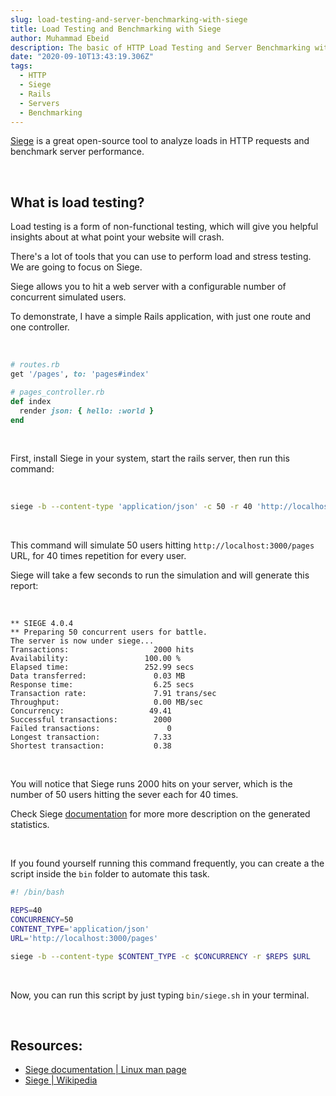 ```yaml
---
slug: load-testing-and-server-benchmarking-with-siege
title: Load Testing and Benchmarking with Siege
author: Muhammad Ebeid
description: The basic of HTTP Load Testing and Server Benchmarking with Siege
date: "2020-09-10T13:43:19.306Z"
tags:
  - HTTP
  - Siege
  - Rails
  - Servers
  - Benchmarking
---
```

[Siege](https://linux.die.net/man/1/siege) is a great open-source tool to
analyze loads in HTTP requests and benchmark server performance.

<br />

## What is load testing?
Load testing is a form of non-functional testing, which will give you helpful
insights about at what point your website will crash.

There's a lot of tools that you can use to perform load and stress testing. We
are going to focus on Siege.

Siege allows you to hit a web server with a configurable number of concurrent
simulated users.

To demonstrate, I have a simple Rails application, with just one route and one
controller.

<br />

```ruby
# routes.rb
get '/pages', to: 'pages#index'

# pages_controller.rb
def index
  render json: { hello: :world }
end
```

<br />

First, install Siege in your system, start the rails server, then run this
command:

<br />

```sh
siege -b --content-type 'application/json' -c 50 -r 40 'http://localhost:3000/pages'
```

<br />

This command will simulate 50 users hitting `http://localhost:3000/pages`
URL, for 40 times repetition for every user.

Siege will take a few seconds to run the simulation and will generate this
report:

<br />

```
** SIEGE 4.0.4
** Preparing 50 concurrent users for battle.
The server is now under siege...
Transactions:                   2000 hits
Availability:                 100.00 %
Elapsed time:                 252.99 secs
Data transferred:               0.03 MB
Response time:                  6.25 secs
Transaction rate:               7.91 trans/sec
Throughput:                     0.00 MB/sec
Concurrency:                   49.41
Successful transactions:        2000
Failed transactions:               0
Longest transaction:            7.33
Shortest transaction:           0.38
```

<br />

You will notice that Siege runs 2000 hits on your server, which is the number
of 50 users hitting the sever each for 40 times.

Check Siege [documentation](https://linux.die.net/man/1/siege) for more
more description on the generated statistics.

<br />

If you found yourself running this command frequently, you can create a
the script inside the `bin` folder to automate this task.

```bash
#! /bin/bash

REPS=40
CONCURRENCY=50
CONTENT_TYPE='application/json'
URL='http://localhost:3000/pages'

siege -b --content-type $CONTENT_TYPE -c $CONCURRENCY -r $REPS $URL
```

<br />

Now, you can run this script by just typing `bin/siege.sh` in your terminal.

<br />

## Resources:
- [Siege documentation | Linux man page](https://linux.die.net/man/1/siege)
- [Siege | Wikipedia](https://en.wikipedia.org/wiki/Siege_(software))
